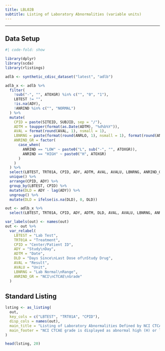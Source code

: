 ```yaml
---
title: LBL02B
subtitle: Listing of Laboratory Abnormalities (variable units)
---
```


------------------------------------------------------------------------

::: panel-tabset
## Data Setup

```r
#| code-fold: show

library(dplyr)
library(scda)
library(rlistings)

adlb <- synthetic_cdisc_dataset("latest", "adlb")

adlb_x <- adlb %>%
  filter(
    !sub("-", "", ATOXGR) %in% c("", "0", "1"),
    LBTEST != "",
    !is.na(ADY),
    !ANRIND %in% c("", "NORMAL")
  ) %>%
  mutate(
    CPID = paste(SITEID, SUBJID, sep = "/"),
    ADTM = toupper(format(as.Date(ADTM), "%d%b%Y")),
    AVAL = format(round(AVAL, 1), nsmall = 1),
    LBNRNG = paste(format(round(ANRLO, 1), nsmall = 1), format(round(ANRHI, 1), nsmall = 1), sep = " - "),
    ANRIND_GR = factor(
      case_when(
        ANRIND == "LOW" ~ paste0("L", sub("-", "", ATOXGR)),
        ANRIND == "HIGH" ~ paste0("H", ATOXGR)
      )
    )
  ) %>%
  select(LBTEST, TRT01A, CPID, ADY, ADTM, AVAL, AVALU, LBNRNG, ANRIND_GR) %>%
  unique() %>%
  arrange(CPID, ADY) %>%
  group_by(LBTEST, CPID) %>%
  mutate(DLD = ADY - lag(ADY)) %>%
  ungroup() %>%
  mutate(DLD = ifelse(is.na(DLD), 0, DLD))

out <- adlb_x %>%
  select(LBTEST, TRT01A, CPID, ADY, ADTM, DLD, AVAL, AVALU, LBNRNG, ANRIND_GR)

var_labels(out) <- names(out)
out <- out %>%
  var_relabel(
    LBTEST = "Lab Test",
    TRT01A = "Treatment",
    CPID = "Center/Patient ID",
    ADY = "Study\nDay",
    ADTM = "Date",
    DLD = "Days Since\nLast Dose of\nStudy Drug",
    AVAL = "Result",
    AVALU = "Unit",
    LBNRNG = "Lab Normal\nRange",
    ANRIND_GR = "NCI\nCTCAE\nGrade"
  )
```

## Standard Listing

```r
lsting <- as_listing(
  out,
  key_cols = c("LBTEST", "TRT01A", "CPID"),
  disp_cols = names(out),
  main_title = "Listing of Laboratory Abnormalities Defined by NCI CTCAE Grade >= 2",
  main_footer = "NCI CTCAE grade is displayed as abnormal high (H) or low (L) followed by the grade."
)

head(lsting, 20)
```
:::
